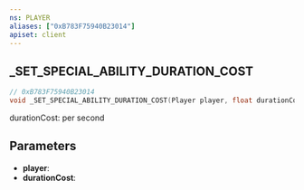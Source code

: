 ```yaml
---
ns: PLAYER
aliases: ["0xB783F75940B23014"]
apiset: client
---
```

## _SET_SPECIAL_ABILITY_DURATION_COST

```c
// 0xB783F75940B23014
void _SET_SPECIAL_ABILITY_DURATION_COST(Player player, float durationCost);
```

durationCost: per second

## Parameters
* **player**:
* **durationCost**: